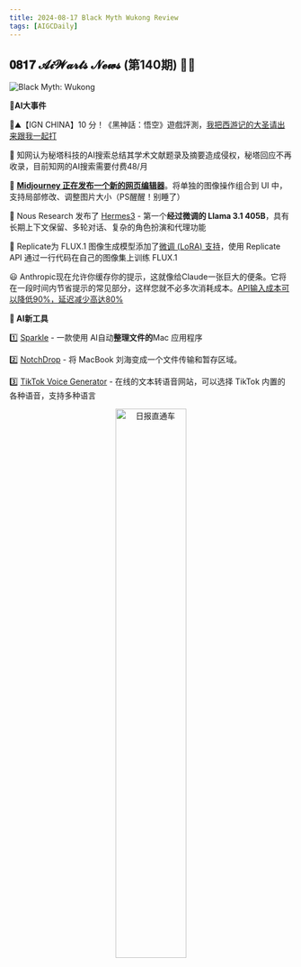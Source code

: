 ```yaml
---
title: 2024-08-17 Black Myth Wukong Review
tags: [AIGCDaily]
---
```

##  𝟎𝟖𝟏𝟕 𝓐𝓲𝓦𝓪𝓻𝓽𝓼 𝓝𝓮𝔀𝓼 (第140期) 🧙📰 

![Black Myth: Wukong](https://cdn.jsdelivr.net/gh/donttal/imgbed/img/Black%20Myth%20Wukong.jpeg)

**🤯AI大事件**

🐒⛰️【IGN CHINA】10 分！《黑神話：悟空》遊戲評測，[我把西游记的大圣请出来跟我一起打](https://mp.weixin.qq.com/s/e1pI-XuPC0IhMKvEEtHPIg/?utm_source=Newsletter&utm_medium=social&utm_campaign=Black-Myth-Wukong-Review)

📕 知网认为秘塔科技的AI搜索总结其学术文献题录及摘要造成侵权，秘塔回应不再收录，目前知网的AI搜索需要付费48/月

🎨 [**Midjourney 正在发布一个新的网页编辑器**](https://x.com/midjourney/status/1824247046045569516/?utm_source=Newsletter&utm_medium=social&utm_campaign=Black-Myth-Wukong-Review)。将单独的图像操作组合到 UI 中，支持局部修改、调整图片大小（PS醒醒！别睡了）

🦙 Nous Research 发布了 [Hermes3](https://nousresearch.com/hermes3/?utm_source=Newsletter&utm_medium=social&utm_campaign=Black-Myth-Wukong-Review) - 第一个**经过微调的 Llama 3.1 405B**，具有长期上下文保留、多轮对话、复杂的角色扮演和代理功能

🤖 Replicate为 FLUX.1 图像生成模型添加了[微调 (LoRA) 支持](https://x.com/replicate/status/1824593193297645932/?utm_source=Newsletter&utm_medium=social&utm_campaign=Black-Myth-Wukong-Review)，使用 Replicate API 通过一行代码在自己的图像集上训练 FLUX.1

😃 Anthropic现在允许你缓存你的提示，这就像给Claude一张巨大的便条。它将在一段时间内节省提示的常见部分，这样您就不必多次消耗成本。[API输入成本可以降低90%，延迟减少高达80%](https://x.com/alexalbert__/status/1823751966893465630/?utm_source=Newsletter&utm_medium=social&utm_campaign=Black-Myth-Wukong-Review)



**🧰 AI新工具**

1️⃣ [Sparkle](https://makeitsparkle.co/?utm_source=Newsletter&utm_medium=social&utm_campaign=Black-Myth-Wukong-Review) - 一款使用 AI自动**整理文件的**Mac 应用程序

2️⃣ [NotchDrop](https://github.com/Lakr233/NotchDrop/?utm_source=Newsletter&utm_medium=social&utm_campaign=Black-Myth-Wukong-Review) - 将 MacBook 刘海变成一个文件传输和暂存区域。

3️⃣ [TikTok Voice Generator](https://tiktokvoicegenerator.com/?utm_source=Newsletter&utm_medium=social&utm_campaign=Black-Myth-Wukong-Review) - 在线的文本转语音网站，可以选择 TikTok 内置的各种语音，支持多种语言

<p align="center">
  <img src="https://cdn.jsdelivr.net/gh/donttal/imgbed/img/newletterss.png" alt="日报直通车" width="50%"/>
</p>